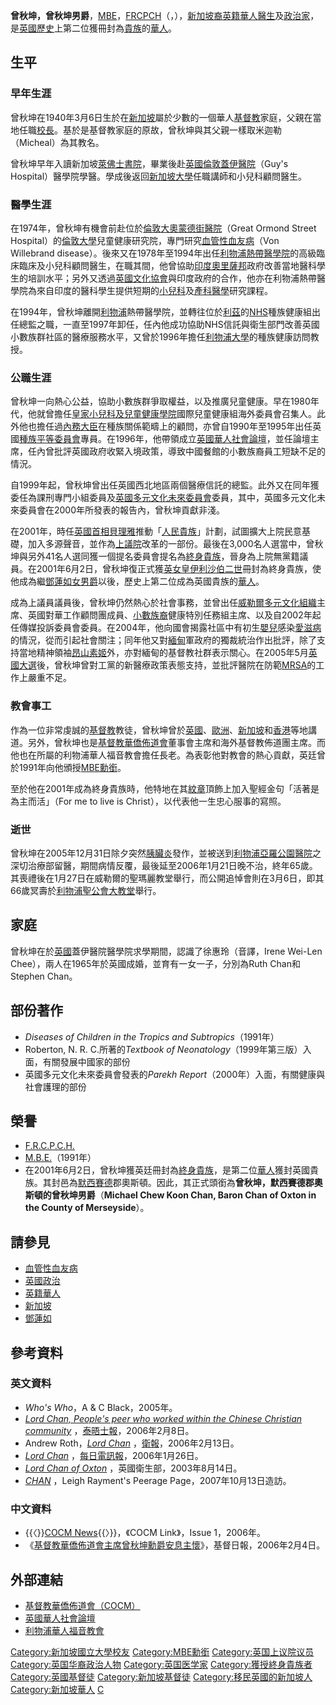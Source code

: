 {{no footnotes|time=2010-06-22}}
{{Infobox Biography
| subject_name   = 曾秋坤 <small>閣下<br>The Rt Hon. The Lord Chan of Oxton {{post-nominals|country=GBR|MBE}}
| image_name     = LORD CHAN.jpg|frame|right
| image_size     = 200px
| image_caption  = 曾秋坤勳爵閣下 
| date_of_birth  = 1940年3月6日
| place_of_birth = {{flagicon|Straits Settlements}} [[大英帝國|英屬]][[海峽殖民地|三洲府]][[星加坡|星加坡]]
| date_of_death  = 2006年1月21日
| place_of_death = {{flagicon|UK}} [[英國|英國]][[利物浦|利物浦]]
| occupation     = [[醫生|醫生]]、[[政治家|政治家]]、[[貴族|貴族]]
}}

'''曾秋坤，曾秋坤男爵'''，[[MBE|MBE]]，[[皇家小兒科及兒童健康學院|FRCPCH]]（{{lang-en|'''Michael Chew Koon Chan, Baron Chan'''}}，{{bd|1940年|3月6日|2006年|1月21日|catIdx=C}}），[[新加坡|新加坡裔]][[英國|英籍]][[英籍華人|華人]][[醫生|醫生]]及[[政治家|政治家]]，是[[英國歷史|英國歷史]]上第二位獲冊封為[[貴族|貴族]]的[[華人|華人]]。

==生平==
===早年生涯===
曾秋坤在1940年3月6日生於在[[新加坡|新加坡]]屬於少數的一個華人[[基督教|基督教]]家庭，父親在當地任職[[校長|校長]]。基於是基督教家庭的原故，曾秋坤與其父親一樣取米迦勒（Micheal）為其教名。

曾秋坤早年入讀新加坡[[萊佛士書院|萊佛士書院]]，畢業後赴[[英國|英國]][[倫敦|倫敦]][[蓋伊醫院|蓋伊醫院]]（Guy's Hospital）醫學院學醫。學成後返回[[新加坡大學|新加坡大學]]任職講師和小兒科顧問醫生。

===醫學生涯===
在1974年，曾秋坤有機會前赴位於[[倫敦|倫敦]][[大奧蒙德街醫院|大奧蒙德街醫院]]（Great Ormond Street Hospital）的[[倫敦大學|倫敦大學]]兒童健康研究院，專門研究[[血管性血友病|血管性血友病]]（Von Willebrand disease）。後來又在1978年至1994年出任[[利物浦熱帶醫學院|利物浦熱帶醫學院]]的高級臨床臨床及小兒科顧問醫生，在職其間，他曾協助[[印度|印度]][[奧里薩邦|奧里薩邦]]政府改善當地醫科學生的培訓水平；另外又透過[[英國文化協會|英國文化協會]]與印度政府的合作，他亦在利物浦熱帶醫學院為來自印度的醫科學生提供短期的[[小兒科|小兒科]]及[[產科醫學|產科醫學]]研究課程。

在1994年，曾秋坤離開[[利物浦|利物浦]]熱帶醫學院，並轉往位於[[利茲|利茲]]的[[全國健康服務|NHS]]種族健康組出任總監之職，一直至1997年卸任，任內他成功協助NHS信託與衛生部門改善英國小數族群社區的醫療服務水平，又曾於1996年擔任[[利物浦大學|利物浦大學]]的種族健康訪問教授。

===公職生涯===
曾秋坤一向熱心公益，協助小數族群爭取權益，以及推廣兒童健康。早在1980年代，他就曾擔任[[皇家小兒科及兒童健康學院|皇家小兒科及兒童健康學院]]國際兒童健康組海外委員會召集人。此外他也擔任過[[內務大臣|內務大臣]]在種族關係範疇上的顧問，亦曾自1990年至1995年出任英國[[種族平等委員會|種族平等委員會]]專員。在1996年，他帶領成立[[英國華人社會論壇|英國華人社會論壇]]，並任論壇主席，任內曾批評英國政府收緊入境政策，導致中國餐館的小數族裔員工短缺不足的情況。

自1999年起，曾秋坤曾出任英國西北地區兩個醫療信託的總監。此外又在同年獲委任為課刑專門小組委員及[[英國多元文化未來委員會|英國多元文化未來委員會]]委員，其中，英國多元文化未來委員會在2000年所發表的報告內，曾秋坤貢獻非淺。

在2001年，時任[[英國首相|英國首相]][[貝理雅|貝理雅]]推動「[[人民貴族|人民貴族]]」計劃，試圖擴大上院民意基礎，加入多源聲音，並作為[[英國上議院|上議院]]改革的一部份。最後在3,000名人選當中，曾秋坤與另外41名人選同獲一個提名委員會提名為[[終身貴族|終身貴族]]，晉身為上院無黨籍議員。在2001年6月2日，曾秋坤復正式獲[[英女皇|英女皇]][[伊利沙伯二世|伊利沙伯二世]]冊封為終身貴族，使他成為繼[[鄧蓮如|鄧蓮如女男爵]]以後，歷史上第二位成為英國貴族的[[華人|華人]]。

成為上議員議員後，曾秋坤仍然熱心於社會事務，並曾出任[[威勒爾多元文化組織|威勒爾多元文化組織]]主席、英國對華工作顧問團成員、[[少數民族|小數族裔]]健康特別任務組主席、以及自2002年起任傳媒投訴委員會委員。在2004年，他向國會揭露社區中有初生[[嬰兒|嬰兒]]感染[[愛滋病|愛滋病]]的情況，從而引起社會關注；同年他又對[[緬甸|緬甸]]軍政府的獨裁統治作出批評，除了支持當地精神領袖[[昂山素姬|昂山素姬]]外，亦對緬甸的基督教社群表示關心。在2005年5月[[2005年英國大選|英國大選]]後，曾秋坤曾對工黨的新醫療政策表態支持，並批評醫院在防範[[MRSA|MRSA]]的工作上嚴重不足。

===教會事工===
作為一位非常虔誠的[[基督教|基督教]]教徒，曾秋坤曾於[[英國|英國]]、[[歐洲|歐洲]]、[[新加坡|新加坡]]和[[香港|香港]]等地講道。另外，曾秋坤也是[[基督教華僑佈道會|基督教華僑佈道會]]董事會主席和海外基督教佈道團主席。而他也在所屬的利物浦華人福音教會擔任長老。為表彰他對教會的熱心貢獻，英廷曾於1991年向他頒授[[MBE|MBE勳銜]]。

至於他在2001年成為終身貴族時，他特地在其[[紋章|紋章]]頂飾上加入聖經金句「活著是為主而活」（For me to live is Christ），以代表他一生忠心服事的寫照。

===逝世===
曾秋坤在2005年12月31日除夕突然[[胰臟炎|胰臟炎]]發作，並被送到[[利物浦亞羅公園醫院|利物浦亞羅公園醫院]]之深切治療部留醫，期間病情反覆，最後延至2006年1月21日晚不治，終年65歲。其喪禮後在1月27日在威勒爾的聖瑪麗教堂舉行，而公開追悼會則在3月6日，即其66歲冥壽於[[利物浦聖公會大教堂|利物浦聖公會大教堂]]舉行。

==家庭==
曾秋坤在於[[英國|英國]]蓋伊醫院醫學院求學期間，認識了徐惠玲（音譯，Irene Wei-Len Chee），兩人在1965年於英國成婚，並育有一女一子，分別為Ruth Chan和Stephen Chan。

==部份著作==
*''Diseases of Children in the Tropics and Subtropics''（1991年）
*Roberton, N. R. C.所著的''Textbook of Neonatology''（1999年第三版）入面，有關發展中國家的部份
*英國多元文化未來委員會發表的''Parekh Report''（2000年）入面，有關健康與社會護理的部份

==榮譽==
*[[皇家小兒科及兒童健康學院|F.R.C.P.C.H.]]
*[[MBE|M.B.E.]]（1991年）
*在2001年6月2日，曾秋坤獲英廷冊封為[[終身貴族|終身貴族]]，是第二位[[華人|華人]]獲封英國貴族。其封邑為[[默西賽德|默西賽德]]郡奧斯頓。因此，其正式頭銜為'''曾秋坤，默西賽德郡奧斯頓的曾秋坤男爵'''（'''Michael Chew Koon Chan, Baron Chan of Oxton in the County of Merseyside'''）。

==請參見==
*[[血管性血友病|血管性血友病]]
*[[英國政治|英國政治]]
*[[英籍華人|英籍華人]]
*[[新加坡|新加坡]]
*[[鄧蓮如|鄧蓮如]]

==參考資料==
===英文資料===
<div class="references-small">
*''Who's Who''，A & C Black，2005年。
*''[http://www.timesonline.co.uk/tol/comment/obituaries/article728254.ece Lord Chan, People's peer who worked within the Chinese Christian community] {{Wayback|url=http://www.timesonline.co.uk/tol/comment/obituaries/article728254.ece |date=20110805002131 }}''，[[泰晤士報|泰晤士報]]，2006年2月8日。
*Andrew Roth，''[http://www.guardian.co.uk/obituaries/story/0,,1708226,00.html Lord Chan] {{Wayback|url=http://www.guardian.co.uk/obituaries/story/0,,1708226,00.html |date=20080106155333 }}''，[[衛報|衛報]]，2006年2月13日。
*''[http://www.telegraph.co.uk/news/main.jhtml?view=DETAILS&grid=&xml=/news/2006/01/26/db2603.xml Lord Chan] {{Wayback|url=http://www.telegraph.co.uk/news/main.jhtml?view=DETAILS&grid=&xml=%2Fnews%2F2006%2F01%2F26%2Fdb2603.xml |date=20070313091344 }}''，[[每日電訊報|每日電訊報]]，2006年1月26日。
*''[http://www.dh.gov.uk/en/Aboutus/MinistersandDepartmentLeaders/ChiefMedicalOfficer/Features/FeaturesArchive/Browsable/DH_5017472 Lord Chan of Oxton] {{Wayback|url=http://www.dh.gov.uk/en/Aboutus/MinistersandDepartmentLeaders/ChiefMedicalOfficer/Features/FeaturesArchive/Browsable/DH_5017472 |date=20090217115054 }}''，英國衛生部，2003年8月14日。
*''[http://www.angeltowns.com/town/peerage/peersc3.htm CHAN] {{Wayback|url=http://www.angeltowns.com/town/peerage/peersc3.htm |date=20080308145142 }}''，Leigh Rayment's Peerage Page，2007年10月13日造訪。
</div>

===中文資料===
<div class="references-small">
*{{〈}}[https://web.archive.org/web/20070203171817/http://cocm.org.hk/link/pdf/2006/2006Issue1.pdf COCM News]{{〉}}，《COCM Link》，Issue 1，2006年。
*《[https://web.archive.org/web/20070817084327/http://www.gospelherald.com.hk/template/news_view.htm?code=mis&id=258 基督教華僑佈道會主席曾秋坤勳爵安息主懷]》，基督日報，2006年2月4日。
</div>

==外部連結==
* [https://web.archive.org/web/20071010022308/http://www.cocm.org.hk/index.html 基督教華僑佈道會（COCM）]
* [https://web.archive.org/web/20071012235458/http://www.cibf.co.uk/ 英國華人社會論壇]
* [http://www.lcgchurch.org.uk/ 利物浦華人福音教會] {{Wayback|url=http://www.lcgchurch.org.uk/ |date=20210120135227 }}

{{DEFAULTSORT:C}}
[[Category:新加坡國立大學校友|Category:新加坡國立大學校友]]
[[Category:MBE勳銜|Category:MBE勳銜]]
[[Category:英国上议院议员|Category:英国上议院议员]]
[[Category:英国华裔政治人物|Category:英国华裔政治人物]]
[[Category:英国医学家|Category:英国医学家]]
[[Category:獲授終身貴族者|Category:獲授終身貴族者]]
[[Category:英國基督徒|Category:英國基督徒]]
[[Category:新加坡基督徒|Category:新加坡基督徒]]
[[Category:移民英國的新加坡人|Category:移民英國的新加坡人]]
[[Category:新加坡華人|Category:新加坡華人]]
[[Category:曾姓|C]]